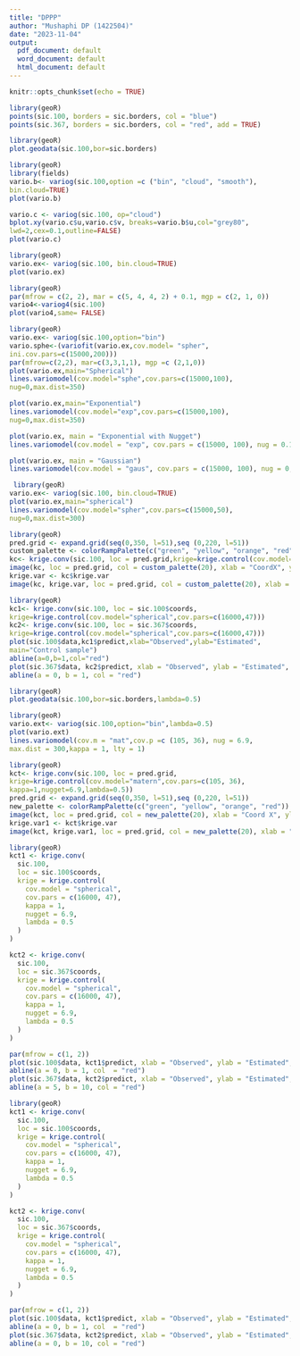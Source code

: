 ---
title: "DPPP"
author: "Mushaphi DP (1422504)"
date: "2023-11-04"
output:
  pdf_document: default
  word_document: default
  html_document: default
---

```{r setup, include=FALSE}
knitr::opts_chunk$set(echo = TRUE)
```


```{r}
library(geoR)
points(sic.100, borders = sic.borders, col = "blue")
points(sic.367, borders = sic.borders, col = "red", add = TRUE)

```
```{r}
library(geoR)
plot.geodata(sic.100,bor=sic.borders)
```

```{r}
library(geoR)
library(fields)
vario.b<- variog(sic.100,option =c ("bin", "cloud", "smooth"),
bin.cloud=TRUE)
plot(vario.b)
```
```{r}
vario.c <- variog(sic.100, op="cloud")
bplot.xy(vario.c$u,vario.c$v, breaks=vario.b$u,col="grey80",
lwd=2,cex=0.1,outline=FALSE)
plot(vario.c)
```

```{r}
library(geoR)
vario.ex<- variog(sic.100, bin.cloud=TRUE)
plot(vario.ex)
```
```{r}
library(geoR)
par(mfrow = c(2, 2), mar = c(5, 4, 4, 2) + 0.1, mgp = c(2, 1, 0))
vario4<-variog4(sic.100)
plot(vario4,same= FALSE)
```
```{r}
library(geoR)
vario.ex<- variog(sic.100,option="bin")
vario.sphe<-(variofit(vario.ex,cov.model= "spher",
ini.cov.pars=c(15000,200)))
par(mfrow=c(2,2), mar=c(3,3,1,1), mgp =c (2,1,0))
plot(vario.ex,main="Spherical")
lines.variomodel(cov.model="sphe",cov.pars=c(15000,100),
nug=0,max.dist=350)

plot(vario.ex,main="Exponential")
lines.variomodel(cov.model="exp",cov.pars=c(15000,100),
nug=0,max.dist=350)

plot(vario.ex, main = "Exponential with Nugget")
lines.variomodel(cov.model = "exp", cov.pars = c(15000, 100), nug = 0.1, max.dist = 350)

plot(vario.ex, main = "Gaussian")
lines.variomodel(cov.model = "gaus", cov.pars = c(15000, 100), nug = 0, max.dist = 350)
```



```{r}
 library(geoR)
vario.ex<- variog(sic.100, bin.cloud=TRUE)
plot(vario.ex,main="spherical")
lines.variomodel(cov.model="spher",cov.pars=c(15000,50),
nug=0,max.dist=300)              
```
```{r}
library(geoR)
pred.grid <- expand.grid(seq(0,350, l=51),seq (0,220, l=51))
custom_palette <- colorRampPalette(c("green", "yellow", "orange", "red"), space = "rgb")
kc<- krige.conv(sic.100, loc = pred.grid,krige=krige.control(cov.model="spherical",cov.pars=c(15000,50)))
image(kc, loc = pred.grid, col = custom_palette(20), xlab = "CoordX", ylab = "CoordY", borders = sic.borders, main = "Estimation")
krige.var <- kc$krige.var
image(kc, krige.var, loc = pred.grid, col = custom_palette(20), xlab = "Coord X", ylab = "Coord Y", borders = sic.borders, main = "Kriging Variance")
```
```{r}
library(geoR)
kc1<- krige.conv(sic.100, loc = sic.100$coords,
krige=krige.control(cov.model="spherical",cov.pars=c(16000,47)))
kc2<- krige.conv(sic.100, loc = sic.367$coords,
krige=krige.control(cov.model="spherical",cov.pars=c(16000,47)))
plot(sic.100$data,kc1$predict,xlab="Observed",ylab="Estimated",
main="Control sample")
abline(a=0,b=1,col="red")
plot(sic.367$data, kc2$predict, xlab = "Observed", ylab = "Estimated", main = "Control")
abline(a = 0, b = 1, col = "red")
```
```{r}
library(geoR)
plot.geodata(sic.100,bor=sic.borders,lambda=0.5)
```

```{r}
library(geoR)
vario.ext<- variog(sic.100,option="bin",lambda=0.5)
plot(vario.ext)
lines.variomodel(cov.m = "mat",cov.p =c (105, 36), nug = 6.9,
max.dist = 300,kappa = 1, lty = 1)
```

```{r}
library(geoR)
kct<- krige.conv(sic.100, loc = pred.grid,
krige=krige.control(cov.model="matern",cov.pars=c(105, 36),
kappa=1,nugget=6.9,lambda=0.5))
pred.grid <- expand.grid(seq(0,350, l=51),seq (0,220, l=51))
new_palette <- colorRampPalette(c("green", "yellow", "orange", "red"))
image(kct, loc = pred.grid, col = new_palette(20), xlab = "Coord X", ylab = "Coord Y", borders = sic.borders, main = "Estimation")
krige.var1 <- kct$krige.var
image(kct, krige.var1, loc = pred.grid, col = new_palette(20), xlab = "Coord X", ylab = "Coord Y", borders = sic.borders, main = "Kriging Variance")
```

```{r}
library(geoR)
kct1 <- krige.conv(
  sic.100,
  loc = sic.100$coords,
  krige = krige.control(
    cov.model = "spherical",
    cov.pars = c(16000, 47),
    kappa = 1,
    nugget = 6.9,
    lambda = 0.5
  )
)

kct2 <- krige.conv(
  sic.100,
  loc = sic.367$coords,
  krige = krige.control(
    cov.model = "spherical",
    cov.pars = c(16000, 47),
    kappa = 1,
    nugget = 6.9,
    lambda = 0.5
  )
)

par(mfrow = c(1, 2))
plot(sic.100$data, kct1$predict, xlab = "Observed", ylab = "Estimated", main = "Sample")
abline(a = 0, b = 1, col  = "red")
plot(sic.367$data, kct2$predict, xlab = "Observed", ylab = "Estimated", main = "Control sample")
abline(a = 5, b = 10, col = "red")

```


```{r}
library(geoR)
kct1 <- krige.conv(
  sic.100,
  loc = sic.100$coords,
  krige = krige.control(
    cov.model = "spherical",
    cov.pars = c(16000, 47),
    kappa = 1,
    nugget = 6.9,
    lambda = 0.5
  )
)

kct2 <- krige.conv(
  sic.100,
  loc = sic.367$coords,
  krige = krige.control(
    cov.model = "spherical",
    cov.pars = c(16000, 47),
    kappa = 1,
    nugget = 6.9,
    lambda = 0.5
  )
)

par(mfrow = c(1, 2))
plot(sic.100$data, kct1$predict, xlab = "Observed", ylab = "Estimated", main = "Sample")
abline(a = 0, b = 1, col  = "red")
plot(sic.367$data, kct2$predict, xlab = "Observed", ylab = "Estimated", main = "Control sample")
abline(a = 0, b = 10, col = "red")

```










